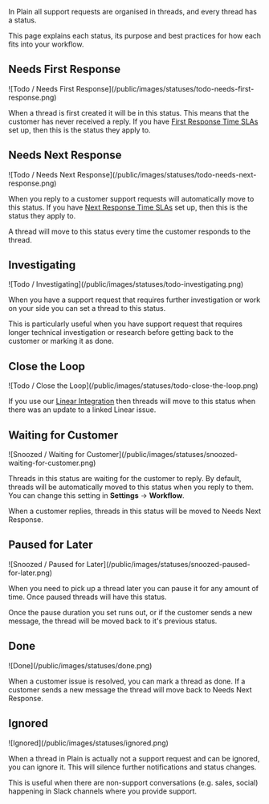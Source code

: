 In Plain all support requests are organised in threads, and every thread has a status.

This page explains each status, its purpose and best practices for how each fits into your workflow.

## Needs First Response

<Frame>![Todo / Needs First Response](/public/images/statuses/todo-needs-first-response.png)</Frame>

When a thread is first created it will be in this status. This means that the customer has never received a reply. If you have [First Response Time SLAs](/tiers#slas) set up, then this is the status they apply to.

## Needs Next Response

<Frame>![Todo / Needs Next Response](/public/images/statuses/todo-needs-next-response.png)</Frame>

When you reply to a customer support requests will automatically move to this status. If you have [Next Response Time SLAs](/tiers#slas) set up, then this is the status they apply to.

A thread will move to this status every time the customer responds to the thread.

## Investigating

<Frame>![Todo / Investigating](/public/images/statuses/todo-investigating.png)</Frame>

When you have a support request that requires further investigation or work on your side you can set a thread to this status.

This is particularly useful when you have support request that requires longer technical investigation or research before getting back to the customer or marking it as done.

## Close the Loop

<Frame>![Todo / Close the Loop](/public/images/statuses/todo-close-the-loop.png)</Frame>

If you use our [Linear Integration](/integrations/linear) then threads will move to this status when there was an update to a linked Linear issue.

## Waiting for Customer

<Frame>
  ![Snoozed / Waiting for Customer](/public/images/statuses/snoozed-waiting-for-customer.png)
</Frame>

Threads in this status are waiting for the customer to reply. By default, threads will be automatically moved to this status when you reply to them. You can change this setting in **Settings** → **Workflow**.

When a customer replies, threads in this status will be moved to Needs Next Response.

## Paused for Later

<Frame>![Snoozed / Paused for Later](/public/images/statuses/snoozed-paused-for-later.png)</Frame>

When you need to pick up a thread later you can pause it for any amount of time. Once paused threads will have this status.

Once the pause duration you set runs out, or if the customer sends a new message, the thread will be moved back to it's previous status.

## Done

<Frame>![Done](/public/images/statuses/done.png)</Frame>

When a customer issue is resolved, you can mark a thread as done. If a customer sends a new message the thread will move back to Needs Next Response.

## Ignored

<Frame>![Ignored](/public/images/statuses/ignored.png)</Frame>

When a thread in Plain is actually not a support request and can be ignored, you can ignore it. This will silence further notifications and status changes.

This is useful when there are non-support conversations (e.g. sales, social) happening in Slack channels where you provide support.
